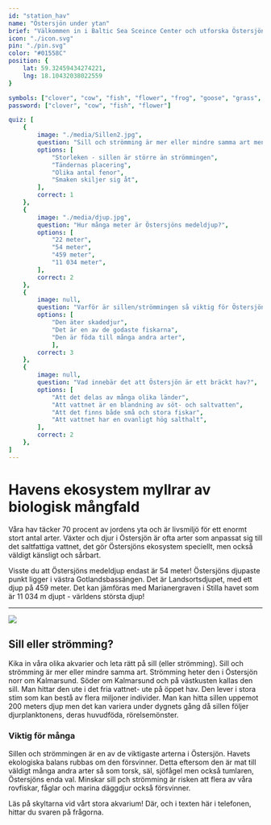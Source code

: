 ```yaml
---
id: "station_hav"
name: "Östersjön under ytan"
brief: "Välkommen in i Baltic Sea Sceince Center och utforska Östersjöns mångfald av växter och djur, som tillsammans utgör byggstenarna i havets marina ekosystem."
icon: "./icon.svg"
pin: "./pin.svg"
color: "#01558C"
position: {
    lat: 59.32459434274221,
    lng: 18.10432038022559
}

symbols: ["clover", "cow", "fish", "flower", "frog", "goose", "grass", "leaf", "woods"]
password: ["clover", "cow", "fish", "flower"]

quiz: [
    {
        image: "./media/Sillen2.jpg",
        question: "Sill och strömming är mer eller mindre samma art men det finns en huvudsaklig skillnad - vilken?",
        options: [
            "Storleken - sillen är större än strömmingen",
            "Tändernas placering",
            "Olika antal fenor",
            "Smaken skiljer sig åt",
        ],
        correct: 1
    },
    {
        image: "./media/djup.jpg",
        question: "Hur många meter är Östersjöns medeldjup?",
        options: [
            "22 meter",
            "54 meter",
            "459 meter",
            "11 034 meter",
        ],
        correct: 2
    },
    {
        image: null,
        question: "Varför är sillen/strömmingen så viktig för Östersjöns ekosystem?",
        options: [
            "Den äter skadedjur",
            "Det är en av de godaste fiskarna",
            "Den är föda till många andra arter",
            ],
        correct: 3
    },
    {
        image: null,
        question: "Vad innebär det att Östersjön är ett bräckt hav?",
        options: [
            "Att det delas av många olika länder",
            "Att vattnet är en blandning av söt- och saltvatten",
            "Att det finns både små och stora fiskar",
            "Att vattnet har en ovanligt hög salthalt",
        ],
        correct: 2
    },
]
---
```


# Havens ekosystem myllrar av biologisk mångfald
Våra hav täcker 70 procent av jordens yta och är livsmiljö för ett enormt stort antal arter. Växter och djur i Östersjön är ofta arter som anpassat sig till det saltfattiga vattnet, det gör Östersjöns ekosystem speciellt, men också väldigt känsligt och sårbart.

Visste du att Östersjöns medeldjup endast är 54 meter! Östersjöns djupaste punkt ligger i västra Gotlandsbassängen. Det är Landsortsdjupet, med ett djup på 459 meter. Det kan jämföras med Marianergraven i Stilla havet som är 11 034 m djupt - världens största djup!

------

<img
     src="/stations/hav/media/sill.jpg">
</img>

## Sill eller strömming?
Kika in våra olika akvarier och leta rätt på sill (eller strömming). Sill och strömming är mer eller mindre samma art. Strömming heter den i Östersjön norr om Kalmarsund. Söder om Kalmarsund och på västkusten kallas den sill. Man hittar den ute i det fria vattnet- ute på öppet hav. Den lever i stora stim som kan bestå av flera miljoner individer. Man kan hitta sillen uppemot 200 meters djup men det kan variera under dygnets gång då sillen följer djurplanktonens, deras huvudföda, rörelsemönster. 

### Viktig för många
Sillen och strömmingen är en av de viktigaste arterna i Östersjön. Havets ekologiska balans rubbas om den försvinner. Detta eftersom den är mat till väldigt många andra arter så som torsk, säl, sjöfågel men också tumlaren, Östersjöns enda val. Minskar sill pch strömming är risken att flera av våra rovfiskar, fåglar och marina däggdjur också försvinner.

Läs på skyltarna vid vårt stora akvarium! Där, och i texten här i telefonen, hittar du svaren på frågorna.
